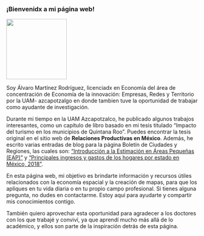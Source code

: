<body>

  <div class="main">
### **¡Bienvenidx a mi página web!**

![](css/IMG/Foto%20de%20perfil.png){width="159"}

Soy Álvaro Martínez Rodríguez, licenciadx en Economía del área de concentración de Economía de la innovación: Empresas, Redes y Territorio por la UAM- azcapotzalgo en donde tambien tuve la oportunidad de trabajar como ayudante de investigación.

Durante mi tiempo en la UAM Azcapotzalco, he publicado algunos trabajos interesantes, como un capítulo de libro basado en mi tesis titulado "Impacto del turismo en los municipios de Quintana Roo". Puedes encontrar la tesis original en el sitio web de **Relaciones Productivas en México**. Además, he escrito varias entradas de blog para la página Boletín de Ciudades y Regiones, las cuales son: ["Introducción a la Estimación en Áreas Pequeñas (EAP)"](boletinciudadesyregiones.org/2022/08/introduccion-estimacion-en-areas.html) y ["Principales ingresos y gastos de los hogares por estado en México, 2018"](https://www.boletinciudadesyregiones.org/2021/10/principales-ingresos-y-gastos-de-los.html).

En esta página web, mi objetivo es brindarte información y recursos útiles relacionados con la economía espacial y la creación de mapas, para que los apliques en tu vida diaria o en tu propio campo profesional. Si tienes alguna pregunta, no dudes en contactarme. Estoy aquí para ayudarte y compartir mis conocimientos contigo.

También quiero aprovechar esta oportunidad para agradecer a los doctores con los que trabajé y conviví, ya que aprendí mucho más allá de lo académico, y ellos son parte de la inspiración detrás de esta página.
  </div>

</body>
